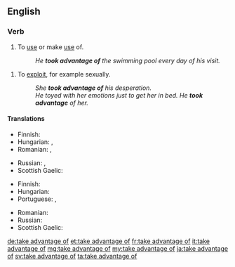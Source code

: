 ==English==

===Verb===
{{head|en|verb|head=to [[take advantage]] [[of]]}}

# To [[use#verb|use]] or make [[use#noun|use]] of.
#: ''He '''took advantage of''' the swimming pool every day of his visit.''
{{quote-Fanny Hill|part=3
|But now this visit of my soft warm hand in those so sensible parts had put every thing into such ungovernable fury that, disdaining all further preluding, and '''taking advantage of''' my commodious posture, he made the storm fall where I scarce patiently expected, and where he was sure to lay it}}
# To [[exploit#Verb|exploit]], for example sexually.
#: ''She '''took advantage of''' his desperation.''
#: ''He toyed with her emotions just to get her in bed. He '''took advantage''' of her.''

====Translations====
{{trans-top|make use of}}
* Finnish: {{t+|fi|käyttää}}
* Hungarian: {{t+|hu|kihasznál}}, {{t-|hu|hasznát veszi}}
* Romanian: {{t-|ro|a abuza de}}, {{t-|ro|a exploata (o situație)}}
{{trans-mid}}
* Russian: {{t+|ru|воспользоваться|tr=vospólʹzovatʹsja|sc=Cyrl}}, {{t+|ru|использовать|tr=ispólʹzovatʹ|sc=Cyrl}} {{qualifier|transitive}}
* Scottish Gaelic: {{t-|gd|gabh brath air}}
{{trans-bottom}}

{{trans-top|exploit}}
* Finnish: {{t-|fi|käyttää hyväksi}}
* Hungarian: {{t+|hu|kihasznál}}
* Portuguese: {{t-|pt|tirar vantagem de}}, {{t+|pt|explorar}}
{{trans-mid}}
* Romanian: {{t-|ro|exploata}}
* Russian: {{t+|ru|эксплуатировать|tr=ekspluatírovatʹ|sc=Cyrl}}
* Scottish Gaelic: {{t-|gd|gabh brath air}}
{{trans-bottom}}

[[de:take advantage of]]
[[et:take advantage of]]
[[fr:take advantage of]]
[[it:take advantage of]]
[[mg:take advantage of]]
[[my:take advantage of]]
[[ja:take advantage of]]
[[sv:take advantage of]]
[[ta:take advantage of]]